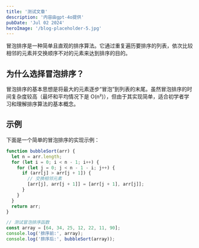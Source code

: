 ```yaml
---
title: '测试文章'
description: '内容由gpt-4o提供'
pubDate: 'Jul 02 2024'
heroImage: '/blog-placeholder-5.jpg'
---
```


冒泡排序是一种简单且直观的排序算法。它通过重复遍历要排序的列表，依次比较相邻的元素并交换顺序不对的元素来达到排序的目的。

## 为什么选择冒泡排序？

冒泡排序的基本思想是将最大的元素逐步“冒泡”到列表的末尾。虽然冒泡排序的时间复杂度较高（最坏和平均情况下是 O(n²)），但由于其实现简单，适合初学者学习和理解排序算法的基本概念。

## 示例

下面是一个简单的冒泡排序的实现示例：

```js
function bubbleSort(arr) {
  let n = arr.length;
  for (let i = 0; i < n - 1; i++) {
    for (let j = 0; j < n - 1 - i; j++) {
      if (arr[j] > arr[j + 1]) {
        // 交换相邻元素
        [arr[j], arr[j + 1]] = [arr[j + 1], arr[j]];
      }
    }
  }
  return arr;
}

// 测试冒泡排序函数
const array = [64, 34, 25, 12, 22, 11, 90];
console.log('排序前:', array);
console.log('排序后:', bubbleSort(array));

